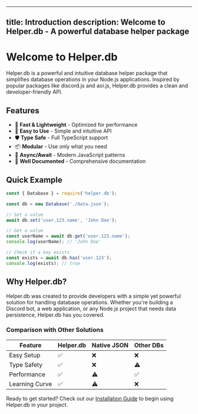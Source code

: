 
---
title: Introduction
description: Welcome to Helper.db - A powerful database helper package
---


# Welcome to Helper.db

Helper.db is a powerful and intuitive database helper package that simplifies database operations in your Node.js applications. Inspired by popular packages like discord.js and aoi.js, Helper.db provides a clean and developer-friendly API.

## Features

- 🚀 **Fast & Lightweight** - Optimized for performance
- 🔧 **Easy to Use** - Simple and intuitive API
- 🛡️ **Type Safe** - Full TypeScript support
- 📦 **Modular** - Use only what you need
- 🔄 **Async/Await** - Modern JavaScript patterns
- 📖 **Well Documented** - Comprehensive documentation

## Quick Example

```javascript
const { Database } = require('helper.db');

const db = new Database('./data.json');

// Set a value
await db.set('user.123.name', 'John Doe');

// Get a value
const userName = await db.get('user.123.name');
console.log(userName); // 'John Doe'

// Check if a key exists
const exists = await db.has('user.123');
console.log(exists); // true
```

## Why Helper.db?

Helper.db was created to provide developers with a simple yet powerful solution for handling database operations. Whether you're building a Discord bot, a web application, or any Node.js project that needs data persistence, Helper.db has you covered.

### Comparison with Other Solutions

| Feature | Helper.db | Native JSON | Other DBs |
|---------|-----------|-------------|-----------|
| Easy Setup | ✅ | ❌ | ❌ |
| Type Safety | ✅ | ❌ | ⚠️ |
| Performance | ✅ | ⚠️ | ✅ |
| Learning Curve | ✅ | ⚠️ | ❌ |

Ready to get started? Check out our [Installation Guide](/guides/installation/) to begin using Helper.db in your project.

